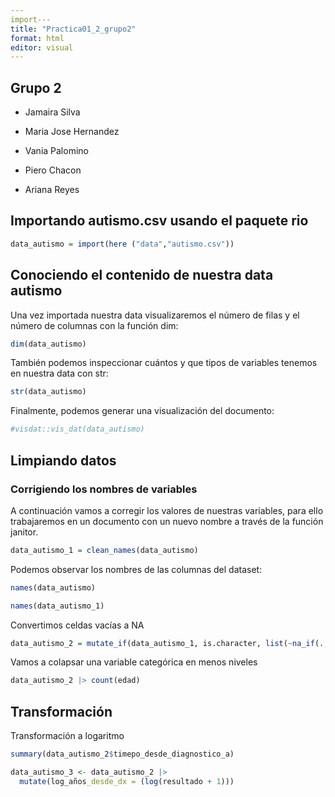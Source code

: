 ---
import---
title: "Practica01_2_grupo2"
format: html
editor: visual
---

## Grupo 2

-   Jamaira Silva

-   Maria Jose Hernandez

-   Vania Palomino

-   Piero Chacon

-   Ariana Reyes

## Importando autismo.csv usando el paquete rio

```{r}
data_autismo = import(here ("data","autismo.csv"))
```

## Conociendo el contenido de nuestra data autismo

Una vez importada nuestra data visualizaremos el número de filas y el número de columnas con la función dim:

```{r}
dim(data_autismo)
```

También podemos inspeccionar cuántos y que tipos de variables tenemos en nuestra data con str:

```{r}
str(data_autismo)
```

Finalmente, podemos generar una visualización del documento:

```{r}
#visdat::vis_dat(data_autismo)
```

## Limpiando datos 

### Corrigiendo los nombres de variables

A continuación vamos a corregir los valores de nuestras variables, para ello trabajaremos en un documento con un nuevo nombre a través de la función janitor.

```{r}
data_autismo_1 = clean_names(data_autismo)
```

Podemos observar los nombres de las columnas del dataset:

```{r}
names(data_autismo)
```

```{r}
names(data_autismo_1)
```

Convertimos celdas vacías a NA

```{r}
data_autismo_2 = mutate_if(data_autismo_1, is.character, list(~na_if(.,"")))
```

Vamos a colapsar una variable categórica en menos niveles

```{r}
data_autismo_2 |> count(edad)
```

## Transformación 

Transformación a logaritmo

```{r}
summary(data_autismo_2$timepo_desde_diagnostico_a)
```

```{r}
data_autismo_3 <- data_autismo_2 |>  
  mutate(log_años_desde_dx = (log(resultado + 1)))

```
